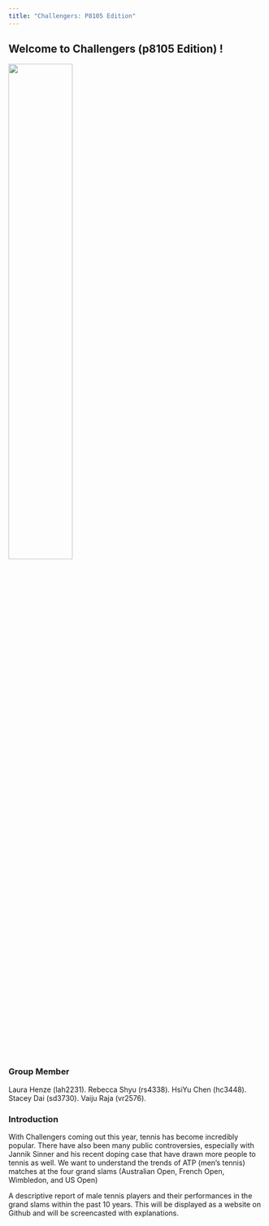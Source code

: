 ```yaml
---
title: "Challengers: P8105 Edition"
---
```

## Welcome to Challengers (p8105 Edition) !
<img src="images/tennis.jpeg" style="width:50%">

### Group Member 
Laura Henze (lah2231). 
Rebecca Shyu (rs4338). 
HsiYu Chen (hc3448). 
Stacey Dai (sd3730). 
Vaiju Raja (vr2576). 

### Introduction
With Challengers coming out this year, tennis has become incredibly popular. There have also been many public controversies, especially with Jannik Sinner and his recent doping case that have drawn more people to tennis as well. We want to understand the trends of ATP (men’s tennis) matches at the four grand slams (Australian Open, French Open, Wimbledon, and US Open)

A descriptive report of male tennis players and their performances in the grand slams within the past 10 years. This will be displayed as a website on Github and will be screencasted with explanations.